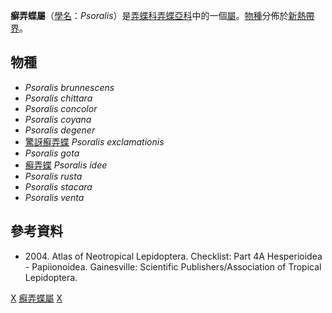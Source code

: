 {{NoteTA
|G1=Butterfly
}}
{{Automatic Taxobox
| taxon = Psoralis
| authority = Mabille, 1904
| type_species = [[癬弄蝶|癬弄蝶]]<br />''Psoralis sabaeus''
| type_species_authority = Mabille, 1904
| subdivision_ranks = [[物種|物種]]
| subdivision = 共11種，詳見正文。
| synonyms =
}}

'''癬弄蝶屬'''（[[學名|學名]]：''Psoralis''）是[[弄蝶科|弄蝶科]][[弄蝶亞科|弄蝶亞科]]中的一個[[屬|屬]]。[[物種|物種]]分佈於[[新熱帶界|新熱帶界]]。

== 物種 ==
* ''Psoralis brunnescens''
* ''Psoralis chittara''
* ''Psoralis concolor''
* ''Psoralis coyana''
* ''Psoralis degener''
* [[驚訝癬弄蝶|驚訝癬弄蝶]] ''Psoralis exclamationis''
* ''Psoralis gota''
* [[癬弄蝶|癬弄蝶]] ''Psoralis idee''
* ''Psoralis rusta''
* ''Psoralis stacara''
* ''Psoralis venta''

== 參考資料 ==
{{reflist}}
* {{aut|Lamas G ed.}} 2004. Atlas of Neotropical Lepidoptera. Checklist: Part 4A Hesperioidea - Papiionoidea. Gainesville: Scientific Publishers/Association of Tropical Lepidoptera.

{{Commons category|Psoralis}}

{{taxonbar}}
[[Category:_1904年描述的分类群|X]]
[[Category:癬弄蝶屬|]]
[[Category:紫弄蝶族|X]]